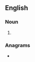 ==English==

===Noun===
{{head|en|noun plural form}}

# {{plural of|mescal|lang=en}}

===Anagrams===
* {{anagrams|en|mascles}}